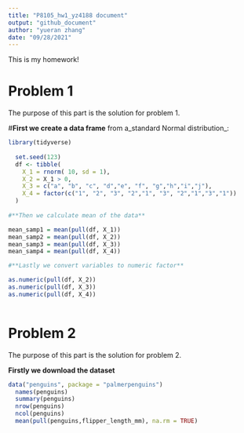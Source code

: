 ```yaml
---
title: "P8105_hw1_yz4188 document"
output: "github_document"
author: "yueran zhang"
date: "09/28/2021"
---
```


This is my homework!

# Problem 1

The purpose of this part is the solution for problem 1.

#**First we create  a data frame** 
from a_standard Normal distribution_:

```r
library(tidyverse)
  
  set.seed(123)
  df <- tibble( 
    X_1 = rnorm( 10, sd = 1),
    X_2 = X_1 > 0,
    X_3 = c("a", "b", "c", "d","e", "f", "g","h","i","j"),
    X_4 = factor(c("1", "2", "3", "2","1", "3", "2","1","3","1"))
  )
  
#**Then we calculate mean of the data** 

mean_samp1 = mean(pull(df, X_1))
mean_samp2 = mean(pull(df, X_2))
mean_samp3 = mean(pull(df, X_3))
mean_samp4 = mean(pull(df, X_4))

#**Lastly we convert variables to numeric factor**  

as.numeric(pull(df, X_2))
as.numeric(pull(df, X_3))
as.numeric(pull(df, X_4))
  
```


# Problem 2

The purpose of this part is the solution for problem 2.

**Firstly we download the dataset**

```r
data("penguins", package = "palmerpenguins")
  names(penguins)
  summary(penguins)
  nrow(penguins)
  ncol(penguins)
  mean(pull(penguins,flipper_length_mm), na.rm = TRUE)
```




